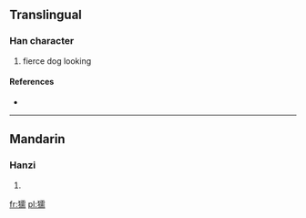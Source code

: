 ==Translingual==

===Han character===
{{Han char|rn=94|rad=犬|as=14|sn=17|four=4102<sub>7</sub>|canj=大竹一月月 (KHMBB)}}

# fierce dog looking

====References====
* {{Han ref|kx=0720.210|dkj=20760|dj=1132.080|hdz=21374.040|uh=7373|ud=29555|bh=ED63|bd=60771}}

----

==Mandarin==

===Hanzi===
{{cmn-hanzi|pin=[[nòu]] ([[nou4]])|wg=nou<sup>4</sup>}}

# {{defn|Mandarin|sort=犬14}}

[[fr:獳]]
[[pl:獳]]